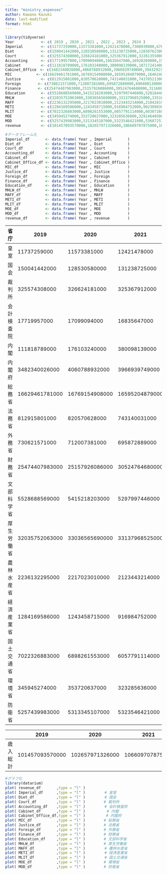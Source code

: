 ```yaml
---
title: "ministry_expenses"
author: Kawano Kazuki
date: last-modified
format: html
---
```


```r
library(tidyverse)
Year            <- c( 2019 , 2020 , 2021 , 2022 , 2023 , 2024 )
Imperial        <- c(11737259000,11573381000,12421478000,7308939000,6708028000,10141535000)                           #皇室
Diet            <- c(150041442000,128530580000,131238725000,128307623000,128221173000,129977426000)                   #国会
Court           <- c(325574308000,326624181000,325367912000,322813550000,322216780000,330979009000)                   #裁判所
Accounting      <- c(17719957000,17099094000,16835647000,16928289000,15824524000,16282621000)                         #会計検査院
Cabinet         <- c(111818789000,176103240000,380098139000,107172414000,106443244000,111459939000)                   #内閣
Cabinet_Office　<- c(3482340026000,4060788932000,3966939749000,3943292360000,4895957487000,5067112425000)             #内閣府
MIC　　　　　　 <- c(16629461781000,16769154908000,16595204879000,16462407984000,16862510254000,18210671996000)       #総務省
Justice         <- c(812915801000,820570628000,743140031000,743785213000,725004143000,740479227000)                   #法務省
Foreign　　　　 <- c(730621571000,712007381000,695872889000,690400138000,743449543000,725715593000)                   #外務省
Finance　　　　 <- c(25474407983000,25157926086000,30524764680000,31168839658000,35476279656000,30277723415000)       #財務省
Education       <- c(5528688569000,5415218203000,5297997446000,5281844828000,5294138248000,5338440212000)             #文部科学省
MHLW            <- c(32035752063000,33036565690000,33137968525000,33516048600000,33168623527000,33819068928000)       #厚生労働省
MAFF            <- c(2236132295000,2217023010000,2123443214000,2104261924000,2093667543000,2093344256000)             #農林水産省
METI            <- c(1284169586000,1243458715000,916984752000,902389830000,880893568000,869511554000)                 #経済産業省
MLIT            <- c(7022326883000,6898261553000,6057791114000,6030726064000,6052431129000,6096484115000)             #国土交通省
MOE             <- c(345945274000,353720637000,323285636000,329146485000,325754157000,320712419000)                   #環境省
MOD             <- c(5257439983000,5313345107000,5323546421000,5368725109000,6787965446000,7917176714000)             #防衛省
revenue         <- c(101457093570000,102657971326000,106609707875000,107596424558000,114381235569000,112571688422000) #歳入
```

```r
#データフレーム化
Imperial_df       <- data.frame( Year , Imperial       )
Diet_df           <- data.frame( Year , Diet           )
Court_df          <- data.frame( Year , Court          )
Accounting_df     <- data.frame( Year , Accounting     )
Cabinet_df        <- data.frame( Year , Cabinet        )
Cabinet_Office_df <- data.frame( Year , Cabinet_Office )
MIC_df            <- data.frame( Year , MIC            )
Justice_df        <- data.frame( Year , Justice        )
Foreign_df        <- data.frame( Year , Foreign        )
Finance_df        <- data.frame( Year , Finance        )
Education_df      <- data.frame( Year , Education      )
MHLW_df           <- data.frame( Year , MHLW           )
MAFF_df           <- data.frame( Year , MAFF           )
METI_df           <- data.frame( Year , METI           )
MLIT_df           <- data.frame( Year , MLIT           )
MOE_df            <- data.frame( Year , MOE            )
MOD_df            <- data.frame( Year , MOD            )
revenue_df        <- data.frame( Year , revenue        )
```

| 省庁       | 2019           | 2020           | 2021           | 2022           | 2023           | 2024           |
|------------|----------------|----------------|----------------|----------------|----------------|----------------|
| 皇室       | 11737259000    | 11573381000    | 12421478000    | 7308939000     | 6708028000     | 10141535000    |
| 国会       | 150041442000   | 128530580000   | 131238725000   | 128307623000   | 128221173000   | 129977426000   |
| 裁判所     | 325574308000   | 326624181000   | 325367912000   | 322813550000   | 322216780000   | 330979009000   |
| 会計検査院 | 17719957000    | 17099094000    | 16835647000    | 16928289000    | 15824524000    | 16282621000    |
| 内閣       | 111818789000   | 176103240000   | 380098139000   | 107172414000   | 106443244000   | 111459939000   |
| 内閣府     | 3482340026000  | 4060788932000  | 3966939749000  | 3943292360000  | 4895957487000  | 5067112425000  |
| 総務省     | 16629461781000 | 16769154908000 | 16595204879000 | 16462407984000 | 16862510254000 | 18210671996000 |
| 法務省     | 812915801000   | 820570628000   | 743140031000   | 743785213000   | 725004143000   | 740479227000   |
| 外務省     | 730621571000   | 712007381000   | 695872889000   | 690400138000   | 743449543000   | 725715593000   |
| 財務省     | 25474407983000 | 25157926086000 | 30524764680000 | 31168839658000 | 35476279656000 | 30277723415000 |
| 文部科学省 | 5528688569000  | 5415218203000  | 5297997446000  | 5281844828000  | 5294138248000  | 5338440212000  |
| 厚生労働省 | 32035752063000 | 33036565690000 | 33137968525000 | 33516048600000 | 33168623527000 | 33819068928000 |
| 農林水産省 | 2236132295000  | 2217023010000  | 2123443214000  | 2104261924000  | 2093667543000  | 2093344256000  |
| 経済産業省 | 1284169586000  | 1243458715000  | 916984752000   | 902389830000   | 880893568000   | 869511554000   |
| 国土交通省 | 7022326883000  | 6898261553000  | 6057791114000  | 6030726064000  | 6052431129000  | 6096484115000  |
| 環境省     | 345945274000   | 353720637000   | 323285636000   | 329146485000   | 325754157000   | 320712419000   |
| 防衛省     | 5257439983000  | 5313345107000  | 5323546421000  | 5368725109000  | 6787965446000  | 7917176714000  |

|          | 2019            | 2020            | 2021            | 2022            | 2023            | 2024            |
|----------|-----------------|-----------------|-----------------|-----------------|-----------------|-----------------|
| 歳入総計 | 101457093570000 | 102657971326000 | 106609707875000 | 107596424558000 | 114381235569000 | 112571688422000 |

```r
#グラフ化
library(datarium)
plot( revenue_df       ,type = "l" )          
plot( Imperial_df      ,type = "l" )  　　　　# 皇室
plot( Diet_df          ,type = "l" )　 　　　 # 国会
plot( Court_df         ,type = "l" )　　　　　# 裁判所
plot( Accounting_df    ,type = "l" )　　　 　 # 会計検査院
plot( Cabinet_df       ,type = "l" )       　 # 内閣
plot( Cabinet_Office_df,type = "l" )　　      # 内閣府
plot( MIC_df           ,type = "l" )　　　　　# 総務省
plot( Justice_df       ,type = "l" )　　　　　# 法務省
plot( Foreign_df       ,type = "l" )　　　　　# 外務省
plot( Finance_df       ,type = "l" )　　　　　# 財務省
plot( Education_df     ,type = "l" )　　　　　# 文部科学省
plot( MHLW_df          ,type = "l" )　　　　　# 厚生労働省
plot( MAFF_df          ,type = "l" )　　 　　 # 農林水産省
plot( METI_df          ,type = "l" )　 　　　 # 経済産業省
plot( MLIT_df          ,type = "l" )　　　 　 # 国土交通省
plot( MOE_df           ,type = "l" )　　　　　# 環境省
plot( MOD_df           ,type = "l" )　　　　　# 防衛省
```
